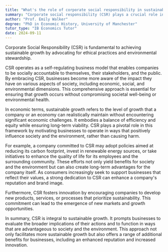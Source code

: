 ```yaml
---
title: "What's the role of corporate social responsibility in sustainable growth?"
summary: "Corporate social responsibility (CSR) plays a crucial role in sustainable growth by promoting ethical practices and environmental stewardiness."
author: "Prof. Emily Walker"
degree: "PhD in Economic History, University of Manchester"
tutor_type: "IB Economics Tutor"
date: 2024-09-11
---
```


Corporate Social Responsibility (CSR) is fundamental to achieving sustainable growth by advocating for ethical practices and environmental stewardship. 

CSR operates as a self-regulating business model that enables companies to be socially accountable to themselves, their stakeholders, and the public. By embracing CSR, businesses become more aware of the impact they have on various aspects of society, including economic, social, and environmental dimensions. This comprehensive approach is essential for ensuring that growth occurs without compromising societal well-being or environmental health.

In economic terms, sustainable growth refers to the level of growth that a company or an economy can realistically maintain without encountering significant economic challenges. It embodies a balance of efficiency and equity while ensuring long-term viability. CSR plays a pivotal role in this framework by motivating businesses to operate in ways that positively influence society and the environment, rather than causing harm.

For example, a company committed to CSR may adopt policies aimed at reducing its carbon footprint, invest in renewable energy sources, or take initiatives to enhance the quality of life for its employees and the surrounding community. These efforts not only yield benefits for society and the environment but can also create long-term advantages for the company itself. As consumers increasingly seek to support businesses that reflect their values, a strong dedication to CSR can enhance a company's reputation and brand image.

Furthermore, CSR fosters innovation by encouraging companies to develop new products, services, or processes that prioritize sustainability. This commitment can lead to the emergence of new markets and growth opportunities.

In summary, CSR is integral to sustainable growth. It prompts businesses to evaluate the broader implications of their actions and to function in ways that are advantageous to society and the environment. This approach not only facilitates more sustainable growth but also offers a range of additional benefits for businesses, including an enhanced reputation and increased innovation.
    